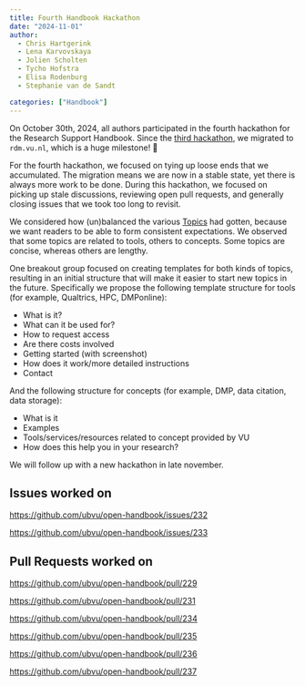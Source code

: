 ```yaml
---
title: Fourth Handbook Hackathon
date: "2024-11-01"
author:
  - Chris Hartgerink
  - Lena Karvovskaya
  - Jolien Scholten
  - Tycho Hofstra
  - Elisa Rodenburg
  - Stephanie van de Sandt

categories: ["Handbook"]
---
```


On October 30th, 2024, all authors participated in the fourth hackathon for the Research Support Handbook. Since the [third hackathon](https://rdm.vu.nl/blog/2024-09-30hackathon.html), we migrated to `rdm.vu.nl`, which is a huge milestone! 🎉

For the fourth hackathon, we focused on tying up loose ends that we accumulated. The migration means we are now in a stable state, yet there is always more work to be done. During this hackathon, we focused on picking up stale discussions, reviewing open pull requests, and generally closing issues that we took too long to revisit.

We considered how (un)balanced the various [Topics](https://rdm.vu.nl/topics.html) had gotten, because we want readers to be able to form consistent expectations. We observed that some topics are related to tools, others to concepts. Some topics are concise, whereas others are lengthy.

One breakout group focused on creating templates for both kinds of topics, resulting in an initial structure that will make it easier to start new topics in the future. Specifically we propose the following template structure for tools (for example, Qualtrics, HPC, DMPonline):

* What is it? 
* What can it be used for?
* How to request access
* Are there costs involved
* Getting started (with screenshot)
* How does it work/more detailed instructions
* Contact

And the following structure for concepts (for example, DMP, data citation, data storage):

* What is it
* Examples
* Tools/services/resources related to concept provided by VU
* How does this help you in your research?

We will follow up with a new hackathon in late november.

## Issues worked on

<https://github.com/ubvu/open-handbook/issues/232>

<https://github.com/ubvu/open-handbook/issues/233>

## Pull Requests worked on

<https://github.com/ubvu/open-handbook/pull/229>

<https://github.com/ubvu/open-handbook/pull/231>

<https://github.com/ubvu/open-handbook/pull/234>

<https://github.com/ubvu/open-handbook/pull/235>

<https://github.com/ubvu/open-handbook/pull/236>

<https://github.com/ubvu/open-handbook/pull/237>

